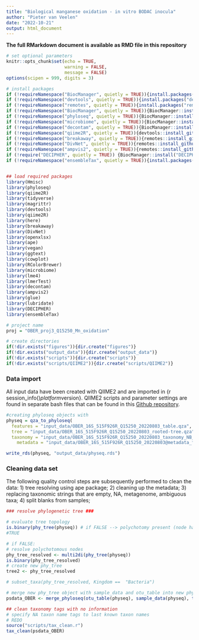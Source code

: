 ```yaml
---
title: "Biological manganese oxidation - in vitro BODAC inocula"
author: "Pieter van Veelen"
date: "2022-10-21"
output: html_document
---
```


**The full RMarkdown document is available as RMD file in this repository**
<br>
```r

# set optional parameters
knitr::opts_chunk$set(echo = TRUE,
                      warning = FALSE, 
                      message = FALSE)
options(scipen = 999, digits = 3)
```

```r

# install packages
if (!requireNamespace("BiocManager", quietly = TRUE)){install.packages("BiocManager")}
if (!requireNamespace("devtools", quietly = TRUE)){install.packages("devtools")}
if (!requireNamespace("remotes", quietly = TRUE)){install.packages("remotes")}
if (!requireNamespace("BiocManager", quietly = TRUE)){BiocManager::install(version = "3.12")}
if (!requireNamespace("phyloseq", quietly = TRUE)){BiocManager::install("phyloseq")}
if (!requireNamespace("microbiome", quietly = TRUE)){BiocManager::install("microbiome")}
if (!requireNamespace("decontam", quietly = TRUE)){BiocManager::install("decontam")}
if (!requireNamespace("qiime2R", quietly = TRUE)){devtools::install_github("jbisanz/qiime2R")}
if (!requireNamespace("breakaway", quietly = TRUE)){remotes::install_github("adw96/breakaway")}
if (!requireNamespace("DivNet", quietly = TRUE)){remotes::install_github("adw96/DivNet")}
if (!requireNamespace("ampvis2", quietly = TRUE)){remotes::install_github("MadsAlbertsen/ampvis2")}
if (!require("DECIPHER", quietly = TRUE)) {BiocManager::install("DECIPHER", version = "3.12")}
if (!requireNamespace("ensembleTax", quietly = TRUE)){install.packages("ensembleTax")}



```

```r

## load required packages
library(Hmisc)
library(phyloseq)
library(qiime2R)
library(tidyverse)
library(magrittr)
library(devtools)
library(qiime2R)
library(here)
library(breakaway)
library(DivNet)
library(openxlsx)
library(ape)
library(vegan)
library(ggtext)
library(cowplot)
library(RColorBrewer)
library(microbiome)
library(lme4)
library(lmerTest)
library(decontam)
library(ampvis2)
library(glue)
library(lubridate)
library(DECIPHER)
library(ensembleTax)

```

```r

# project name
proj = "OBER_proj3_Q15250_Mn_oxidation"

# create directories
if(!dir.exists("figures")){dir.create("figures")}
if(!dir.exists("output_data")){dir.create("output_data")} 
if(!dir.exists("scripts")){dir.create("scripts")} 
if(!dir.exists("scripts/QIIME2")){dir.create("scripts/QIIME2")} 
```

### Data import
All input data have been created with QIIME2 and are imported in {r session_info()$platform$version}. QIIME2 scripts and parameter settings are found in separate bash files that can be found in this [Github repository](https://github.com/pietervanveelen/OBER_proj2_BODAC_seasonality).<br>

```r

#creating phyloseq objects with 
physeq = qza_to_phyloseq(
  features = "input_data/OBER_16S_515F926R_Q15250_20220803_table.qza",
  tree = "input_data/OBER_16S_515F926R_Q15250_20220803_rooted-tree.qza",
  taxonomy = "input_data/OBER_16S_515F926R_Q15250_20220803_taxonomy_NB_classifier_SILVA_132_99_16S_515F-926R_QIIME2-2019.10.qza",
    metadata = "input_data/OBER_16S_515F926R_Q15250_20220803@metadata_formatted.txt")

write_rds(physeq, "output_data/physeq.rds")

```


### Cleaning data set
The following quality control steps are subsequently performed to clean the data: 1) tree resolving using ape package; 2) cleaning up the metadata; 3) replacing taxonomic strings that are empty, NA, metagenome, ambiguous taxa; 4) split blanks from samples; 

```r
### resolve phylogenetic tree ###

# evaluate tree topology
is.binary(phy_tree(physeq)) # if FALSE --> polychotomy present (node has more than 2 tips)
#TRUE

# if FALSE:
# resolve polychotomous nodes
phy_tree_resolved <- multi2di(phy_tree(physeq))
is.binary(phy_tree_resolved)
# create new phy_tree
tree2 <- phy_tree_resolved

# subset_taxa(phy_tree_resolved, Kingdom ==  "Bacteria")

# merge new phy_tree object with sample_data and otu_table into new phyloseq object
psdata_OBER <- merge_phyloseq(otu_table(physeq), sample_data(physeq), tax_table(physeq), tree2)
```

```r

## clean taxonomy tags with no information
# specify NA taxon name tags to last known taxon names
# REDO
source("scripts/tax_clean.r")
tax_clean(psdata_OBER)

```

